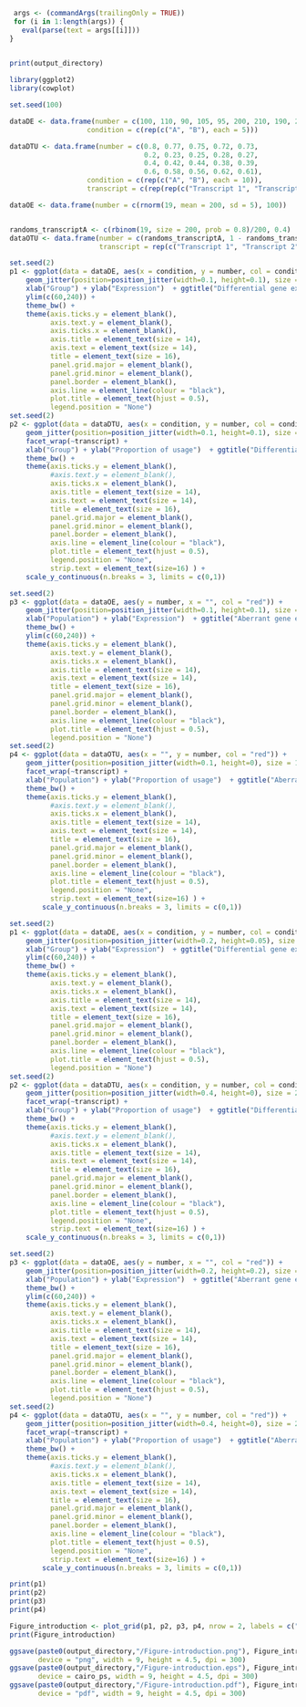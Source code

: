
```r
 args <- (commandArgs(trailingOnly = TRUE))
 for (i in 1:length(args)) {
   eval(parse(text = args[[i]]))
}
 
```
 
```r
print(output_directory)
```

```r
library(ggplot2)
library(cowplot)
```


```r
set.seed(100)

dataDE <- data.frame(number = c(100, 110, 90, 105, 95, 200, 210, 190, 205, 195), 
                   condition = c(rep(c("A", "B"), each = 5)))

dataDTU <- data.frame(number = c(0.8, 0.77, 0.75, 0.72, 0.73,
                                 0.2, 0.23, 0.25, 0.28, 0.27,
                                 0.4, 0.42, 0.44, 0.38, 0.39,
                                 0.6, 0.58, 0.56, 0.62, 0.61), 
                   condition = c(rep(c("A", "B"), each = 10)),
                   transcript = c(rep(rep(c("Transcript 1", "Transcript 2"), each = 5), times = 2)))

dataOE <- data.frame(number = c(rnorm(19, mean = 200, sd = 5), 100))


randoms_transcriptA <- c(rbinom(19, size = 200, prob = 0.8)/200, 0.4)
dataOTU <- data.frame(number = c(randoms_transcriptA, 1 - randoms_transcriptA),
                      transcript = rep(c("Transcript 1", "Transcript 2"), each = 20))

```

```r
set.seed(2)
p1 <- ggplot(data = dataDE, aes(x = condition, y = number, col = condition)) + 
    geom_jitter(position=position_jitter(width=0.1, height=0.1), size = 1)  + 
    xlab("Group") + ylab("Expression")  + ggtitle("Differential gene expression") + 
    ylim(c(60,240)) + 
    theme_bw() + 
    theme(axis.ticks.y = element_blank(),
          axis.text.y = element_blank(),
          axis.ticks.x = element_blank(),
          axis.title = element_text(size = 14),
          axis.text = element_text(size = 14),
          title = element_text(size = 16),
          panel.grid.major = element_blank(), 
          panel.grid.minor = element_blank(),
          panel.border = element_blank(),
          axis.line = element_line(colour = "black"),
          plot.title = element_text(hjust = 0.5),
          legend.position = "None")
set.seed(2)
p2 <- ggplot(data = dataDTU, aes(x = condition, y = number, col = condition)) + 
    geom_jitter(position=position_jitter(width=0.1, height=0.1), size = 1)  + 
    facet_wrap(~transcript) + 
    xlab("Group") + ylab("Proportion of usage")  + ggtitle("Differential transcript usage") + 
    theme_bw() + 
    theme(axis.ticks.y = element_blank(),
          #axis.text.y = element_blank(),
          axis.ticks.x = element_blank(),
          axis.title = element_text(size = 14),
          axis.text = element_text(size = 14),
          title = element_text(size = 16),
          panel.grid.major = element_blank(), 
          panel.grid.minor = element_blank(),
          panel.border = element_blank(),
          axis.line = element_line(colour = "black"),
          plot.title = element_text(hjust = 0.5),
          legend.position = "None",
          strip.text = element_text(size=16) ) + 
    scale_y_continuous(n.breaks = 3, limits = c(0,1)) 

set.seed(2)
p3 <- ggplot(data = dataOE, aes(y = number, x = "", col = "red")) + 
    geom_jitter(position=position_jitter(width=0.1, height=0.1), size = 1)  + 
    xlab("Population") + ylab("Expression")  + ggtitle("Aberrant gene expression") + 
    theme_bw() + 
    ylim(c(60,240)) + 
    theme(axis.ticks.y = element_blank(),
          axis.text.y = element_blank(),
          axis.ticks.x = element_blank(),
          axis.title = element_text(size = 14),
          axis.text = element_text(size = 14),
          title = element_text(size = 16),
          panel.grid.major = element_blank(), 
          panel.grid.minor = element_blank(),
          panel.border = element_blank(),
          axis.line = element_line(colour = "black"),
          plot.title = element_text(hjust = 0.5),
          legend.position = "None")
set.seed(2)
p4 <- ggplot(data = dataOTU, aes(x = "", y = number, col = "red")) + 
    geom_jitter(position=position_jitter(width=0.1, height=0), size = 1)  + 
    facet_wrap(~transcript) + 
    xlab("Population") + ylab("Proportion of usage")  + ggtitle("Aberrant splicing") + 
    theme_bw() + 
    theme(axis.ticks.y = element_blank(),
          #axis.text.y = element_blank(),
          axis.ticks.x = element_blank(),
          axis.title = element_text(size = 14),
          axis.text = element_text(size = 14),
          title = element_text(size = 16),
          panel.grid.major = element_blank(), 
          panel.grid.minor = element_blank(),
          panel.border = element_blank(),
          axis.line = element_line(colour = "black"),
          plot.title = element_text(hjust = 0.5),
          legend.position = "None",
          strip.text = element_text(size=16) ) + 
        scale_y_continuous(n.breaks = 3, limits = c(0,1)) 

```


```r
set.seed(2)
p1 <- ggplot(data = dataDE, aes(x = condition, y = number, col = condition)) + 
    geom_jitter(position=position_jitter(width=0.2, height=0.05), size = 2)  + 
    xlab("Group") + ylab("Expression")  + ggtitle("Differential gene expression") + 
    ylim(c(60,240)) + 
    theme_bw() + 
    theme(axis.ticks.y = element_blank(),
          axis.text.y = element_blank(),
          axis.ticks.x = element_blank(),
          axis.title = element_text(size = 14),
          axis.text = element_text(size = 14),
          title = element_text(size = 16),
          panel.grid.major = element_blank(), 
          panel.grid.minor = element_blank(),
          panel.border = element_blank(),
          axis.line = element_line(colour = "black"),
          plot.title = element_text(hjust = 0.5),
          legend.position = "None")
set.seed(2)
p2 <- ggplot(data = dataDTU, aes(x = condition, y = number, col = condition)) + 
    geom_jitter(position=position_jitter(width=0.4, height=0), size = 2)  + 
    facet_wrap(~transcript) + 
    xlab("Group") + ylab("Proportion of usage")  + ggtitle("Differential transcript usage") + 
    theme_bw() + 
    theme(axis.ticks.y = element_blank(),
          #axis.text.y = element_blank(),
          axis.ticks.x = element_blank(),
          axis.title = element_text(size = 14),
          axis.text = element_text(size = 14),
          title = element_text(size = 16),
          panel.grid.major = element_blank(), 
          panel.grid.minor = element_blank(),
          panel.border = element_blank(),
          axis.line = element_line(colour = "black"),
          plot.title = element_text(hjust = 0.5),
          legend.position = "None",
          strip.text = element_text(size=16) ) + 
    scale_y_continuous(n.breaks = 3, limits = c(0,1)) 

set.seed(2)
p3 <- ggplot(data = dataOE, aes(y = number, x = "", col = "red")) + 
    geom_jitter(position=position_jitter(width=0.2, height=0.2), size = 2)  + 
    xlab("Population") + ylab("Expression")  + ggtitle("Aberrant gene expression") + 
    theme_bw() + 
    ylim(c(60,240)) + 
    theme(axis.ticks.y = element_blank(),
          axis.text.y = element_blank(),
          axis.ticks.x = element_blank(),
          axis.title = element_text(size = 14),
          axis.text = element_text(size = 14),
          title = element_text(size = 16),
          panel.grid.major = element_blank(), 
          panel.grid.minor = element_blank(),
          panel.border = element_blank(),
          axis.line = element_line(colour = "black"),
          plot.title = element_text(hjust = 0.5),
          legend.position = "None")
set.seed(2)
p4 <- ggplot(data = dataOTU, aes(x = "", y = number, col = "red")) + 
    geom_jitter(position=position_jitter(width=0.4, height=0), size = 2)  + 
    facet_wrap(~transcript) + 
    xlab("Population") + ylab("Proportion of usage")  + ggtitle("Aberrant splicing") + 
    theme_bw() + 
    theme(axis.ticks.y = element_blank(),
          #axis.text.y = element_blank(),
          axis.ticks.x = element_blank(),
          axis.title = element_text(size = 14),
          axis.text = element_text(size = 14),
          title = element_text(size = 16),
          panel.grid.major = element_blank(), 
          panel.grid.minor = element_blank(),
          panel.border = element_blank(),
          axis.line = element_line(colour = "black"),
          plot.title = element_text(hjust = 0.5),
          legend.position = "None",
          strip.text = element_text(size=16) ) + 
        scale_y_continuous(n.breaks = 3, limits = c(0,1)) 

```

```r
print(p1)
print(p2)
print(p3)
print(p4)

```


```r

Figure_introduction <- plot_grid(p1, p2, p3, p4, nrow = 2, labels = c("A", "B", "C", "D"))
print(Figure_introduction)
```


```r
ggsave(paste0(output_directory,"/Figure-introduction.png"), Figure_introduction, 
       device = "png", width = 9, height = 4.5, dpi = 300)
ggsave(paste0(output_directory,"/Figure-introduction.eps"), Figure_introduction, 
       device = cairo_ps, width = 9, height = 4.5, dpi = 300)
ggsave(paste0(output_directory,"/Figure-introduction.pdf"), Figure_introduction, 
       device = "pdf", width = 9, height = 4.5, dpi = 300)

```

